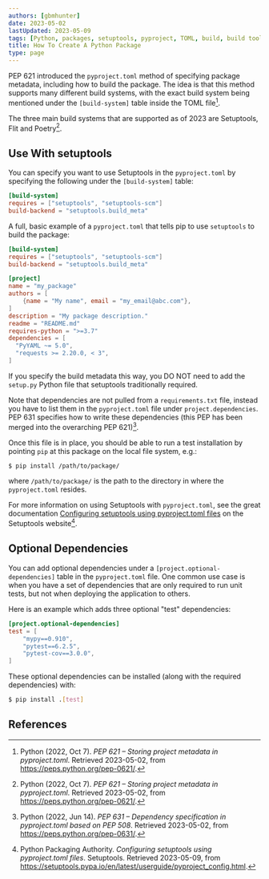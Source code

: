 ```yaml
---
authors: [gbmhunter]
date: 2023-05-02
lastUpdated: 2023-05-09
tags: [Python, packages, setuptools, pyproject, TOML, build, build tools, dependencies, Setuptools, Flit, Poetry, packaging, modules]
title: How To Create A Python Package
type: page
---
```


PEP 621 introduced the `pyproject.toml` method of specifying package metadata, including how to build the package. The idea is that this method supports many different build systems, with the exact build system being mentioned under the `[build-system]` table inside the TOML file[^bib-python-pep-621].

The three main build systems that are supported as of 2023 are Setuptools, Flit and Poetry[^bib-python-pep-621].

## Use With setuptools

You can specify you want to use Setuptools in the `pyproject.toml` by specifying the following under the `[build-system]` table:

```toml
[build-system]
requires = ["setuptools", "setuptools-scm"]
build-backend = "setuptools.build_meta"
```

A full, basic example of a `pyproject.toml` that tells pip to use `setuptools` to build the package:

```toml
[build-system]
requires = ["setuptools", "setuptools-scm"]
build-backend = "setuptools.build_meta"

[project]
name = "my_package"
authors = [
    {name = "My name", email = "my_email@abc.com"},
]
description = "My package description."
readme = "README.md"
requires-python = ">=3.7"
dependencies = [
  "PyYAML ~= 5.0",
  "requests >= 2.20.0, < 3",
]
```

If you specify the build metadata this way, you DO NOT need to add the `setup.py` Python file that setuptools traditionally required.

Note that dependencies are not pulled from a `requirements.txt` file, instead you have to list them in the `pyproject.toml` file under `project.dependencies`. PEP 631 specifies how to write these dependencies (this PEP has been merged into the overarching PEP 621)[^bib-python-pep-631].

Once this file is in place, you should be able to run a test installation by pointing `pip` at this package on the local file system, e.g.:

```bash
$ pip install /path/to/package/
```

where `/path/to/package/` is the path to the directory in where the `pyproject.toml` resides.

For more information on using Setuptools with `pyproject.toml`, see the great documentation [Configuring setuptools using pyproject.toml files](https://setuptools.pypa.io/en/latest/userguide/pyproject_config.html) on the Setuptools website[^bib-setuptools-config-pyproject-toml].

## Optional Dependencies

You can add optional dependencies under a `[project.optional-dependencies]` table in the `pyproject.toml` file. One common use case is when you have a set of dependencies that are only required to run unit tests, but not when deploying the application to others.

Here is an example which adds three optional "test" dependencies:

```toml
[project.optional-dependencies]
test = [
    "mypy==0.910",
    "pytest==6.2.5",
    "pytest-cov==3.0.0",
]
```

These optional dependencies can be installed (along with the required dependencies) with:

```bash
$ pip install .[test]
```

## References

[^bib-python-pep-631]: Python (2022, Jun 14). _PEP 631 – Dependency specification in pyproject.toml based on PEP 508_. Retrieved 2023-05-02, from https://peps.python.org/pep-0631/.
[^bib-python-pep-621]: Python (2022, Oct 7). _PEP 621 – Storing project metadata in pyproject.toml_. Retrieved 2023-05-02, from https://peps.python.org/pep-0621/.
[^bib-setuptools-config-pyproject-toml]: Python Packaging Authority. _Configuring setuptools using pyproject.toml files_. Setuptools. Retrieved 2023-05-09, from https://setuptools.pypa.io/en/latest/userguide/pyproject_config.html.
